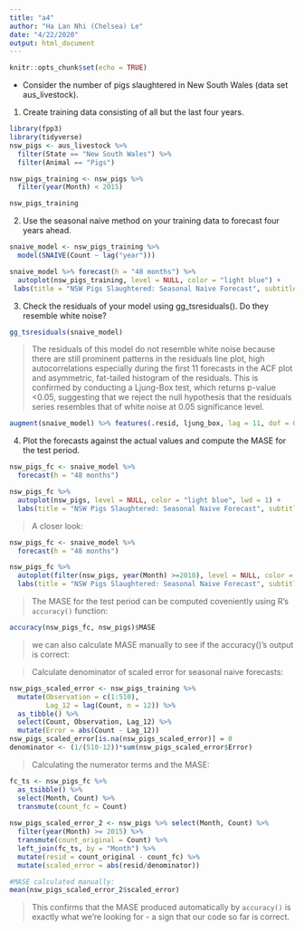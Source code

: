 ---
title: "a4"
author: "Ha Lan Nhi (Chelsea) Le"
date: "4/22/2020"
output: html_document
---

```{r setup, include=FALSE}
knitr::opts_chunk$set(echo = TRUE)
```

* Consider the number of pigs slaughtered in New South Wales (data set aus_livestock).

1. Create training data consisting of all but the last four years.

```{r}
library(fpp3)
library(tidyverse)
nsw_pigs <- aus_livestock %>% 
  filter(State == "New South Wales") %>% 
  filter(Animal == "Pigs")

nsw_pigs_training <- nsw_pigs %>% 
  filter(year(Month) < 2015)

nsw_pigs_training
```

2. Use the seasonal naive method on your training data to forecast four years ahead.

```{r}
snaive_model <- nsw_pigs_training %>%
  model(SNAIVE(Count ~ lag("year"))) 

snaive_model %>% forecast(h = "48 months") %>% 
  autoplot(nsw_pigs_training, level = NULL, color = "light blue") +
 labs(title = "NSW Pigs Slaughtered: Seasonal Naive Forecast", subtitle = "For four years from Jan 2015 to Dec 2018")
```

3. Check the residuals of your model using gg_tsresiduals(). Do they resemble white noise?

```{r}
gg_tsresiduals(snaive_model)
```

> The residuals of this model do not resemble white noise because there are still prominent patterns in the residuals line plot, high autocorrelations especially during the first 11 forecasts in the ACF plot and asymmetric, fat-tailed histogram of the residuals. This is confirmed by conducting a Ljung-Box test, which returns p-value <0.05, suggesting that we reject the null hypothesis that the residuals series resembles that of white noise at 0.05 significance level. 

```{r}
augment(snaive_model) %>% features(.resid, ljung_box, lag = 11, dof = 0)
```


4. Plot the forecasts against the actual values and compute the MASE for the test period.

```{r}
nsw_pigs_fc <- snaive_model %>% 
  forecast(h = "48 months") 

nsw_pigs_fc %>% 
  autoplot(nsw_pigs, level = NULL, color = "light blue", lwd = 1) +
  labs(title = "NSW Pigs Slaughtered: Seasonal Naive Forecast", subtitle = "For four years from Jan 2015 to Dec 2018")
```
> A closer look: 

```{r}
nsw_pigs_fc <- snaive_model %>% 
  forecast(h = "48 months") 

nsw_pigs_fc %>% 
  autoplot(filter(nsw_pigs, year(Month) >=2010), level = NULL, color = "light blue", lwd = 1) +
  labs(title = "NSW Pigs Slaughtered: Seasonal Naive Forecast", subtitle = "For four years from Jan 2015 to Dec 2018")
```

> The MASE for the test period can be computed coveniently using R's `accuracy()` function: 

```{r}
accuracy(nsw_pigs_fc, nsw_pigs)$MASE
```

> we can also calculate MASE manually to see if the accuracy()'s output is correct: 

> Calculate denominator of scaled error for seasonal naive forecasts: 

```{r}
nsw_pigs_scaled_error <- nsw_pigs_training %>% 
  mutate(Observation = c(1:510), 
         Lag_12 = lag(Count, n = 12)) %>% 
  as_tibble() %>% 
  select(Count, Observation, Lag_12) %>%
  mutate(Error = abs(Count - Lag_12)) 
nsw_pigs_scaled_error[is.na(nsw_pigs_scaled_error)] = 0
denominator <- (1/(510-12))*sum(nsw_pigs_scaled_error$Error)
```

> Calculating the numerator terms and the MASE: 

```{r}
fc_ts <- nsw_pigs_fc %>% 
  as_tsibble() %>%
  select(Month, Count) %>% 
  transmute(count_fc = Count)
  
nsw_pigs_scaled_error_2 <- nsw_pigs %>% select(Month, Count) %>%
  filter(year(Month) >= 2015) %>% 
  transmute(count_original = Count) %>% 
  left_join(fc_ts, by = "Month") %>% 
  mutate(resid = count_original - count_fc) %>% 
  mutate(scaled_error = abs(resid/denominator)) 

#MASE calculated manually: 
mean(nsw_pigs_scaled_error_2$scaled_error)
```

> This confirms that the MASE produced automatically by `accuracy()` is exactly what we're looking for - a sign that our code so far is correct. 
